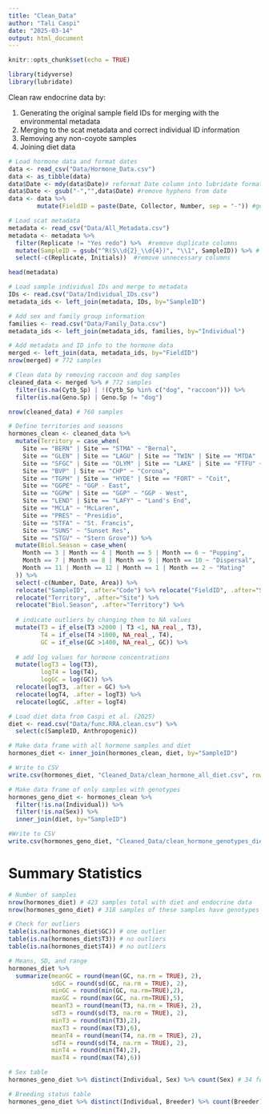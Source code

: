 ```yaml
---
title: "Clean_Data"
author: "Tali Caspi"
date: "2025-03-14"
output: html_document
---
```


```r
knitr::opts_chunk$set(echo = TRUE)

library(tidyverse)
library(lubridate)
```

Clean raw endocrine data by:

1) Generating the original sample field IDs for merging with the environmental metadata
2) Merging to the scat metadata and correct individual ID information
3) Removing any non-coyote samples
4) Joining diet data

```r
# Load hormone data and format dates
data <- read_csv("Data/Hormone_Data.csv")
data <- as_tibble(data)
data$Date <- mdy(data$Date)# reformat Date column into lubridate format
data$Date <- gsub("-","",data$Date) #remove hyphens from date
data <- data %>% 
        mutate(FieldID = paste(Date, Collector, Number, sep = "-")) #generate correct field ID

# Load scat metadata
metadata <- read_csv("Data/All_Metadata.csv")
metadata <- metadata %>% 
  filter(Replicate != "Yes redo") %>%  #remove duplicate columns
  mutate(SampleID = gsub("^R(S\\d{2}_\\d{4})", "\\1", SampleID)) %>% # fix samples with "R"
  select(-c(Replicate, Initials))  #remove unnecessary columns

head(metadata)

# Load sample individual IDs and merge to metadata
IDs <- read.csv("Data/Individual_IDs.csv")
metadata_ids <- left_join(metadata, IDs, by="SampleID")

# Add sex and family group information
families <- read.csv("Data/Family_Data.csv")
metadata_ids <- left_join(metadata_ids, families, by="Individual")

# Add metadata and ID info to the hormone data
merged <- left_join(data, metadata_ids, by="FieldID") 
nrow(merged) # 772 samples

# Clean data by removing raccoon and dog samples
cleaned_data <- merged %>% # 772 samples
  filter(is.na(Cytb_Sp) | !(Cytb_Sp %in% c("dog", "raccoon"))) %>%
  filter(is.na(Geno.Sp) | Geno.Sp != "dog")

nrow(cleaned_data) # 768 samples

# Define territories and seasons
hormones_clean <- cleaned_data %>% 
  mutate(Territory = case_when(
    Site == "BERN" | Site == "STMA" ~ "Bernal",
    Site == "GLEN" | Site == "LAGU" | Site == "TWIN" | Site == "MTDA" | Site == "GGHP" ~ "Glen",
    Site == "SFGC" | Site == "OLYM" | Site == "LAKE" | Site == "FTFU" ~ "Merced",
    Site == "BVP" | Site == "CHP" ~ "Corona",
    Site == "TGPH" | Site == "HYDE" | Site == "FORT" ~ "Coit",
    Site == "GGPE" ~ "GGP - East",
    Site == "GGPW" | Site == "GGP" ~ "GGP - West",
    Site == "LEND" | Site == "LAFY" ~ "Land's End",
    Site == "MCLA" ~ "McLaren",
    Site == "PRES" ~ "Presidio",
    Site == "STFA" ~ "St. Francis",
    Site == "SUNS" ~ "Sunset Res",
    Site == "STGV" ~ "Stern Grove")) %>% 
  mutate(Biol.Season = case_when(
    Month == 3 | Month == 4 | Month == 5 | Month == 6 ~ "Pupping",
    Month == 7 | Month == 8 | Month == 9 | Month == 10 ~ "Dispersal",
    Month == 11 | Month == 12 | Month == 1 | Month == 2 ~ "Mating"
  )) %>% 
  select(-c(Number, Date, Area)) %>%  
  relocate("SampleID", .after="Code") %>% relocate("FieldID", .after="SampleID") %>%
  relocate("Territory", .after="Site") %>% 
  relocate("Biol.Season", .after="Territory") %>% 
  
  # indicate outliers by changing them to NA values
  mutate(T3 = if_else(T3 >2000 | T3 <1, NA_real_, T3),
         T4 = if_else(T4 >1000, NA_real_, T4),
         GC = if_else(GC >1400, NA_real_, GC)) %>% 
  
  # add log values for hormone concentrations
  mutate(logT3 = log(T3),
         logT4 = log(T4),
         logGC = log(GC)) %>% 
  relocate(logT3, .after = GC) %>% 
  relocate(logT4, .after = logT3) %>% 
  relocate(logGC, .after = logT4)

# Load diet data from Caspi et al. (2025)
diet <- read.csv("Data/func.RRA.clean.csv") %>% 
  select(c(SampleID, Anthropogenic))

# Make data frame with all hormone samples and diet
hormones_diet <- inner_join(hormones_clean, diet, by="SampleID")

# Write to CSV
write.csv(hormones_diet, "Cleaned_Data/clean_hormone_all_diet.csv", row.names=F)

# Make data frame of only samples with genotypes
hormones_geno_diet <- hormones_clean %>% 
  filter(!is.na(Individual)) %>% 
  filter(!is.na(Sex)) %>% 
  inner_join(diet, by="SampleID")

#Write to CSV
write.csv(hormones_geno_diet, "Cleaned_Data/clean_hormone_genotypes_diet.csv", row.names=F)
```

# Summary Statistics

```r
# Number of samples
nrow(hormones_diet) # 423 samples total with diet and endocrine data
nrow(hormones_geno_diet) # 318 samples of these samples have genotypes

# Check for outliers
table(is.na(hormones_diet$GC)) # one outlier
table(is.na(hormones_diet$T3)) # no outliers
table(is.na(hormones_diet$T4)) # no outliers

# Means, SD, and range
hormones_diet %>%
  summarize(meanGC = round(mean(GC, na.rm = TRUE), 2),
            sdGC = round(sd(GC, na.rm = TRUE), 2),
            minGC = round(min(GC, na.rm=TRUE),2),
            maxGC = round(max(GC, na.rm=TRUE),5),
            meanT3 = round(mean(T3, na.rm = TRUE), 2),
            sdT3 = round(sd(T3, na.rm = TRUE), 2),
            minT3 = round(min(T3),2),
            maxT3 = round(max(T3),6),
            meanT4 = round(mean(T4, na.rm = TRUE), 2),
            sdT4 = round(sd(T4, na.rm = TRUE), 2),
            minT4 = round(min(T4),2),
            maxT4 = round(max(T4),6))

# Sex table
hormones_geno_diet %>% distinct(Individual, Sex) %>% count(Sex) # 34 females, 40 males

# Breeding status table
hormones_geno_diet %>% distinct(Individual, Breeder) %>% count(Breeder) # 22 breeders, 52 non-breeders
```




